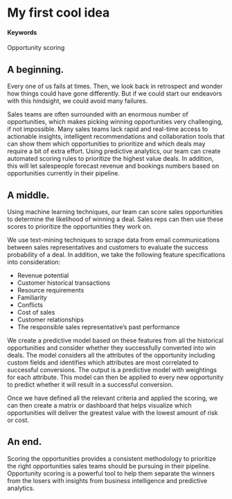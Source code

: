 # My first cool idea

#### Keywords

Opportunity scoring

## A beginning.

Every one of us fails at times. Then, we look back in retrospect and wonder how things could have gone differently. But if we could start our endeavors with this hindsight, we could avoid many failures.

Sales teams are often surrounded with an enormous number of opportunities, which makes picking winning opportunities very challenging, if not impossible. Many sales teams lack rapid and real-time access to actionable insights, intelligent recommendations and collaboration tools that can show them which opportunities to prioritize and which deals may require a bit of extra effort. Using predictive analytics, our team can create automated scoring rules to prioritize the highest value deals. In addition, this will let salespeople forecast revenue and bookings numbers based on opportunities currently in their pipeline.


## A middle.

Using machine learning techniques, our team can score sales opportunities to determine the likelihood of winning a deal. Sales reps can then use these scores to prioritize the opportunities they work on. 

We use text-mining techniques to scrape data from email communications between sales representatives and customers to evaluate the success probability of a deal. In addition, we take the following feature specifications into consideration:

*  Revenue potential
*  Customer historical transactions
*  Resource requirements
*  Familiarity
*  Conflicts 
*  Cost of sales
*  Customer relationships
*  The responsible sales representative's past performance

We create a predictive model based on these features from all the historical opportunities and consider whether they successfully converted into win deals. The model considers all the attributes of the opportunity including custom fields and identifies which attributes are most correlated to successful conversions. The output is a predictive model with weightings for each attribute. This model can then be applied to every new opportunity to predict whether it will result in a successful conversion.

Once we have defined all the relevant criteria and applied the scoring, we can then create a matrix or dashboard that helps visualize which opportunities will deliver the greatest value with the lowest amount of risk or cost.

## An end.

Scoring the opportunities provides a consistent methodology to prioritize the right opportunities sales teams should be pursuing in their pipeline. Opportunity scoring is a powerful tool to help them separate the winners from the losers with insights from business intelligence and predictive analytics.
